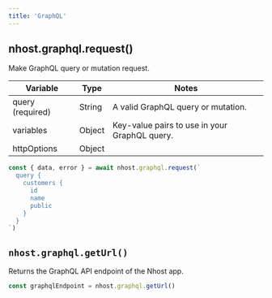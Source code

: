 ```yaml
---
title: 'GraphQL'
---
```


## nhost.graphql.request()

Make GraphQL query or mutation request.

| Variable         | Type   | Notes                                         |
| ---------------- | ------ | --------------------------------------------- |
| query (required) | String | A valid GraphQL query or mutation.            |
| variables        | Object | Key-value pairs to use in your GraphQL query. |
| httpOptions      | Object |                                               |

```js
const { data, error } = await nhost.graphql.request(`
  query {
    customers {
      id
      name
      public
    }
  }
`)
```

## `nhost.graphql.getUrl()`

Returns the GraphQL API endpoint of the Nhost app.

```js
const graphqlEndpoint = nhost.graphql.getUrl()
```
